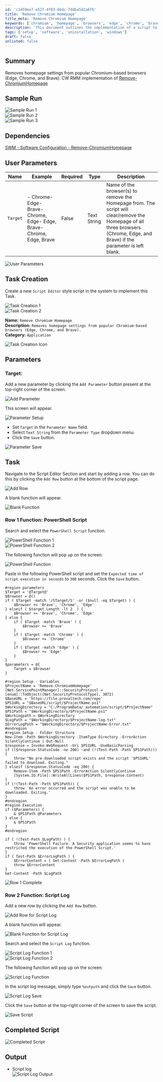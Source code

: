 ```yaml
---
id: 'c1459ee7-e52f-4f03-8bdc-7ddba542a6fb'
title: 'Remove Chromium Homepage'
title_meta: 'Remove Chromium Homepage'
keywords: ['chromium', 'homepage', 'browsers', 'edge', 'chrome', 'brave', 'rmm']
description: 'This document outlines the implementation of a script to remove homepage settings from popular Chromium-based browsers including Edge, Chrome, and Brave using ConnectWise RMM. It includes user parameters, task creation steps, and sample runs.'
tags: ['setup', 'software', 'uninstallation', 'windows']
draft: false
unlisted: false
---
```

## Summary

Removes homepage settings from popular Chromium-based browsers (Edge, Chrome, and Brave). CW RMM implementation of [Remove-ChromiumHomepage](https://proval.itglue.com/DOC-5078775-10372205)

## Sample Run

![Sample Run 1](../../../static/img/Remove-Chromium-Homepage/image_1.png)  
![Sample Run 2](../../../static/img/Remove-Chromium-Homepage/image_2.png)  
![Sample Run 3](../../../static/img/Remove-Chromium-Homepage/image_3.png)  

## Dependencies

[SWM - Software Configuration - Remove-ChromiumHomepage](https://proval.itglue.com/DOC-5078775-10372205)

## User Parameters

| Name      | Example                                                                                       | Required | Type        | Description                                                                                                                                                                                                 |
|-----------|-----------------------------------------------------------------------------------------------|----------|-------------|-------------------------------------------------------------------------------------------------------------------------------------------------------------------------------------------------------------|
| `Target`  | - Chrome- Edge- Brave- Chrome, Edge- Edge, Brave- Chrome, Edge, Brave | False    | Text String | Name of the browser(s) to remove the Homepage from. The script will clear/remove the Homepage of all three browsers (Chrome, Edge, and Brave) if the parameter is left blank.                             |

![User Parameters](../../../static/img/Remove-Chromium-Homepage/image_4.png)

## Task Creation

Create a new `Script Editor` style script in the system to implement this Task.

![Task Creation 1](../../../static/img/Remove-Chromium-Homepage/image_5.png)  
![Task Creation 2](../../../static/img/Remove-Chromium-Homepage/image_6.png)  

**Name:** `Remove Chromium Homepage`  
**Description:** `Removes homepage settings from popular Chromium-based browsers (Edge, Chrome, and Brave).`  
**Category:** `Application`  

![Task Creation Icon](../../../static/img/Remove-Chromium-Homepage/image_7.png)

## Parameters

### Target:

Add a new parameter by clicking the `Add Parameter` button present at the top-right corner of the screen.

![Add Parameter](../../../static/img/Remove-Chromium-Homepage/image_8.png)  

This screen will appear.  

![Parameter Setup](../../../static/img/Remove-Chromium-Homepage/image_9.png)  

- Set `Target` in the `Parameter Name` field.
- Select `Text String` from the `Parameter Type` dropdown menu.
- Click the `Save` button.

![Parameter Save](../../../static/img/Remove-Chromium-Homepage/image_10.png)  

## Task

Navigate to the Script Editor Section and start by adding a row. You can do this by clicking the `Add Row` button at the bottom of the script page.

![Add Row](../../../static/img/Remove-Chromium-Homepage/image_11.png)  

A blank function will appear.

![Blank Function](../../../static/img/Remove-Chromium-Homepage/image_12.png)  

### Row 1 Function: PowerShell Script

Search and select the `PowerShell Script` function.  

![PowerShell Function 1](../../../static/img/Remove-Chromium-Homepage/image_13.png)  
![PowerShell Function 2](../../../static/img/Remove-Chromium-Homepage/image_14.png)  

The following function will pop up on the screen:  

![PowerShell Function](../../../static/img/Remove-Chromium-Homepage/image_15.png)  

Paste in the following PowerShell script and set the `Expected time of script execution in seconds` to `300` seconds. Click the `Save` button.

```
#region parameters
$Target = '@Target@'
$Browser = @()
if ( $Target -match '/STarget/S' -or ($null -eq $Target) ) {
    $Browser += 'Brave', 'Chrome', 'Edge'
} elseif ( $target.Length -lt 2  ) {
    $Browser += 'Brave', 'Chrome', 'Edge'
} else {
    if ( $Target -match 'Brave' ) {
        $Browser += 'Brave'
    }
    if ( $Target -match 'Chrome' ) {
        $Browser += 'Chrome'
    }
    if ( $Target -match 'Edge' ) {
        $Browser += 'Edge'
    }
}
$parameters = @{
    Target = $Browser
}
```

```
#region Setup - Variables
$ProjectName = 'Remove-ChromiumHomepage'
[Net.ServicePointManager]::SecurityProtocol = [enum]::ToObject([Net.SecurityProtocolType], 3072)
$BaseURL = 'https://file.provaltech.com/repo'
$PS1URL = "$BaseURL/script/$ProjectName.ps1"
$WorkingDirectory = "C:/ProgramData/_automation/script/$ProjectName"
$PS1Path = "$WorkingDirectory/$ProjectName.ps1"
$Workingpath = $WorkingDirectory
$LogPath = "$WorkingDirectory/$ProjectName-log.txt"
$ErrorLogPath = "$WorkingDirectory/$ProjectName-Error.txt"
#endregion
#region Setup - Folder Structure
New-Item -Path $WorkingDirectory -ItemType Directory -ErrorAction SilentlyContinue | Out-Null
$response = Invoke-WebRequest -Uri $PS1URL -UseBasicParsing
if (($response.StatusCode -ne 200) -and (!(Test-Path -Path $PS1Path))) {
    throw "No pre-downloaded script exists and the script '$PS1URL' failed to download. Exiting."
} elseif ($response.StatusCode -eq 200) {
    Remove-Item -Path $PS1Path -ErrorAction SilentlyContinue
    [System.IO.File]::WriteAllLines($PS1Path, $response.Content)
}
if (!(Test-Path -Path $PS1Path)) {
    throw 'An error occurred and the script was unable to be downloaded. Exiting.'
}
#endregion
#region Execution
if ($Parameters) {
    & $PS1Path @Parameters
} else {
    & $PS1Path
}
#endregion
```

```
if ( !(Test-Path $LogPath) ) {
    throw 'PowerShell Failure. A Security application seems to have restricted the execution of the PowerShell Script.'
}
if ( Test-Path $ErrorLogPath ) {
    $ErrorContent = ( Get-Content -Path $ErrorLogPath )
    throw $ErrorContent
}
Get-Content -Path $LogPath
```

![Row 1 Complete](../../../static/img/Remove-Chromium-Homepage/image_16.png)  

### Row 2 Function: Script Log

Add a new row by clicking the `Add Row` button.

![Add Row for Script Log](../../../static/img/Remove-Chromium-Homepage/image_17.png)  

A blank function will appear.

![Blank Function for Script Log](../../../static/img/Remove-Chromium-Homepage/image_18.png)  

Search and select the `Script Log` function.

![Script Log Function 1](../../../static/img/Remove-Chromium-Homepage/image_19.png)  
![Script Log Function 2](../../../static/img/Remove-Chromium-Homepage/image_20.png)  

The following function will pop up on the screen:  

![Script Log Function](../../../static/img/Remove-Chromium-Homepage/image_21.png)  

In the script log message, simply type `%output%` and click the `Save` button.

![Script Log Save](../../../static/img/Remove-Chromium-Homepage/image_22.png)  

Click the `Save` button at the top-right corner of the screen to save the script.

![Save Script](../../../static/img/Remove-Chromium-Homepage/image_23.png)  

## Completed Script

![Completed Script](../../../static/img/Remove-Chromium-Homepage/image_24.png)  

## Output

- Script log  
![Script Log Output](../../../static/img/Remove-Chromium-Homepage/image_25.png)  











